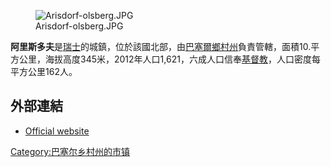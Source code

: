 [[Image:Arisdorf-olsberg.JPG|right]]

'''阿里斯多夫'''是[[瑞士|瑞士]]的城鎮，位於該國北部，由[[巴塞爾鄉村州|巴塞爾鄉村州]]負責管轄，面積10.平方公里，海拔高度345米，2012年人口1,621，六成人口信奉[[基督教|基督教]]，人口密度每平方公里162人。

==外部連結==
* [http://www.arisdorf.ch Official website] {{Wayback|url=http://www.arisdorf.ch/ |date=20150310153249 }} {{de icon}}

{{Switzerland-geo-stub}}
[[Category:巴塞尔乡村州的市镇|Category:巴塞尔乡村州的市镇]]